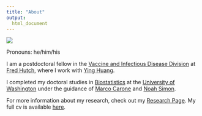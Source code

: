 ```yaml
---
title: "About"
output: 
  html_document
---
```


![](./images/grad_photo_straight_medium.jpg)

Pronouns: he/him/his

I am a postdoctoral fellow in the [Vaccine and Infectious Disease Division](https://www.fredhutch.org/en/research/divisions/vaccine-infectious-disease-division.html) at [Fred Hutch](https://www.fredhutch.org/en.html), where I work with [Ying Huang](https://www.fredhutch.org/en/faculty-lab-directory/huang-ying.html). 

I completed my doctoral studies in [Biostatistics](https://www.biostat.washington.edu/) at the [University of Washington](https://www.washington.edu/) under the guidance of [Marco Carone](http://faculty.washington.edu/mcarone/about.html) and [Noah Simon](http://faculty.washington.edu/nrsimon/).

For more information about my research, check out my [Research Page](research.html). My full cv is available [here](cv.html). 